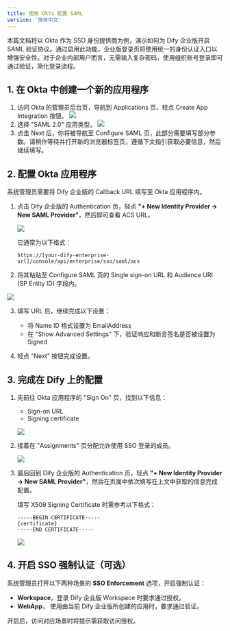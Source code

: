 ```yaml
---
title: 使用 Okta 配置 SAML
version: '简体中文'
---
```


本篇文档将以 Okta 作为 SSO 身份提供商为例，演示如何为 Dify 企业版开启 SAML 验证协议。通过启用此功能，企业版登录页将使用统一的身份认证入口以增强安全性。对于企业内部用户而言，无需输入复杂密码，使用组织账号登录即可通过验证，简化登录流程。

## 1. 在 Okta 中创建一个新的应用程序

1. 访问 Okta 的管理员后台页，导航到 Applications 页，轻点 Create App Integration 按钮。
![](/zh-cn/img/eac08a1d4b7aa615d1108081b5e99731.png)
2. 选择 "SAML 2.0" 应用类型。
![](/zh-cn/img/409f64e068449c2f9dc9c3e471a36946.png)
3. 点击 Next 后，你将被导航至 Configure SAML 页，此部分需要填写部分参数。请稍作等待并打开新的浏览器标签页，遵循下文指引获取必要信息，然后继续填写。

## 2. 配置 Okta 应用程序

系统管理员需要将 Dify 企业版的 Callback URL 填写至 Okta 应用程序内。

1. 点击 Dify 企业版的 Authentication 页，轻点 **"+ New Identity Provider → New SAML Provider"**，然后即可查看 ACS URL。

   ![](/zh-cn/img/f66303a3902d7fff58c76228f6485386.png)

   它通常为以下格式：

   ```
   https://[your-dify-enterprise-url]/console/api/enterprise/sso/saml/acs
   ```

2. 将其粘贴至 Configure SAML 页的 Single sign-on URL 和 Audience URI (SP Entity ID) 字段内。

![](/zh-cn/img/e6c1a1521306919ab325030adafb2d2b.png)

3. 填写 URL 后，继续完成以下设置：
   * 将 Name ID 格式设置为 EmailAddress
   * 在 "Show Advanced Settings" 下，验证响应和断言签名是否被设置为 Signed

4. 轻点 "Next" 按钮完成设置。

## 3. 完成在 Dify 上的配置

1. 先前往 Okta 应用程序的 "Sign On" 页，找到以下信息：
   * Sign-on URL
   * Signing certificate

   ![](/zh-cn/img/edd232ff0c1e0a28243fdce755f8ea1b.png)

2. 接着在 "Assignments" 页分配允许使用 SSO 登录的成员。

   ![](/zh-cn/img/7ce55440e9bce1965712e167ab8e8567.png)

3. 最后回到 Dify 企业版的 Authentication 页，轻点 **"+ New Identity Provider → New SAML Provider"**，然后在页面中依次填写在上文中获取的信息完成配置。

   填写 X509 Signing Certificate 时需参考以下格式：

   ```
   -----BEGIN CERTIFICATE-----
   {certificate}
   -----END CERTIFICATE-----
   ```

   ![](/zh-cn/img/1548ea93cfa68352384295fef8b038e3.png)

## 4. 开启 SSO 强制认证（可选）

系统管理员打开以下两种场景的 **SSO Enforcement** 选项，开启强制认证：

- **Workspace**，登录 Dify 企业版 Workspace 时要求通过授权。
- **WebApp**， 使用由当前 Dify 企业版所创建的应用时，要求通过验证。

开启后，访问对应场景时将提示需获取访问授权。
